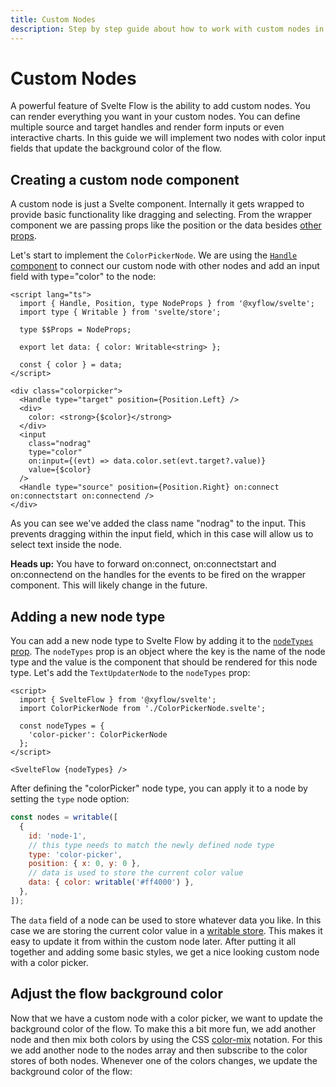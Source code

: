 ```yaml
---
title: Custom Nodes
description: Step by step guide about how to work with custom nodes in Svelte Flow.
---
```



# Custom Nodes

A powerful feature of Svelte Flow is the ability to add custom nodes. You can render everything you want in your custom nodes. You can define multiple source and target handles and render form inputs or even interactive charts. In this guide we will implement two nodes with color input fields that update the background color of the flow.

## Creating a custom node component

A custom node is just a Svelte component. Internally it gets wrapped to provide basic functionality like dragging and selecting. From the wrapper component we are passing props like the position or the data besides [other props](/api-reference/types/node-props).

Let's start to implement the `ColorPickerNode`. We are using the [`Handle` component](/api-reference/components/handle) to connect our custom node with other nodes and add an input field with type="color" to the node:

```svelte filename="ColorPickerNode.svelte"
<script lang="ts">
  import { Handle, Position, type NodeProps } from '@xyflow/svelte';
  import type { Writable } from 'svelte/store';

  type $$Props = NodeProps;

  export let data: { color: Writable<string> };

  const { color } = data;
</script>

<div class="colorpicker">
  <Handle type="target" position={Position.Left} />
  <div>
    color: <strong>{$color}</strong>
  </div>
  <input
    class="nodrag"
    type="color"
    on:input={(evt) => data.color.set(evt.target?.value)}
    value={$color}
  />
  <Handle type="source" position={Position.Right} on:connect on:connectstart on:connectend />
</div>

```

As you can see we've added the class name "nodrag" to the input. This prevents dragging within the input field, which in this case will allow us to select text inside the node.

<Callout type="warning">
  <strong>Heads up:</strong>
  You have to forward on:connect, on:connectstart and on:connectend on the handles
  for the events to be fired on the wrapper component. This will likely change in
  the future.
</Callout>

## Adding a new node type

You can add a new node type to Svelte Flow by adding it to the [`nodeTypes` prop](/api-reference/svelte-flow#nodetypes). The `nodeTypes` prop is an object where the key is the name of the node type and the value is the component that should be rendered for this node type. Let's add the `TextUpdaterNode` to the `nodeTypes` prop:

```svelte filename="App.svelte"
<script>
  import { SvelteFlow } from '@xyflow/svelte';
  import ColorPickerNode from './ColorPickerNode.svelte';

  const nodeTypes = {
    'color-picker': ColorPickerNode
  };
</script>

<SvelteFlow {nodeTypes} />
```

After defining the "colorPicker" node type, you can apply it to a node by setting the `type` node option:

```js
const nodes = writable([
  {
    id: 'node-1',
    // this type needs to match the newly defined node type
    type: 'color-picker',
    position: { x: 0, y: 0 },
    // data is used to store the current color value
    data: { color: writable('#ff4000') },
  },
]);
```

The `data` field of a node can be used to store whatever data you like. In this case we are storing the current color value in a [writable store](https://svelte.dev/docs/svelte-store#writable). This makes it easy to update it from within the custom node later. After putting it all together and adding some basic styles, we get a nice looking custom node with a color picker.


<ExampleViewer codePath="guides/custom-nodes/a" editorHeight={500} />

## Adjust the flow background color

Now that we have a custom node with a color picker, we want to update the background color of the flow. To make this a bit more fun, we add another node and then mix both colors by using the CSS [color-mix](https://developer.mozilla.org/en-US/docs/Web/CSS/color_value/color-mix) notation.
For this we add another node to the nodes array and then subscribe to the color stores of both nodes. Whenever one of the colors changes, we update the background color of the flow:

<ExampleViewer codePath="guides/custom-nodes/b" editorHeight={500} />
